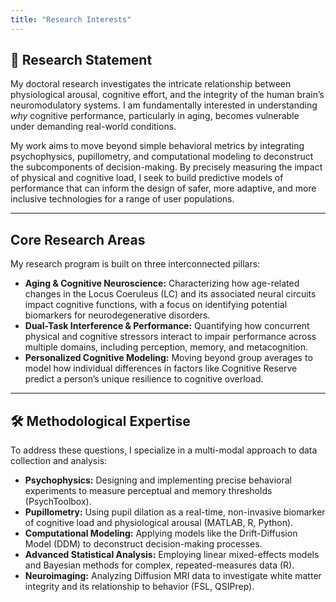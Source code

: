```yaml
---
title: "Research Interests"
---
```


## 🔬 Research Statement

My doctoral research investigates the intricate relationship between physiological arousal, cognitive effort, and the integrity of the human brain's neuromodulatory systems. I am fundamentally interested in understanding *why* cognitive performance, particularly in aging, becomes vulnerable under demanding real-world conditions.

My work aims to move beyond simple behavioral metrics by integrating psychophysics, pupillometry, and computational modeling to deconstruct the subcomponents of decision-making. By precisely measuring the impact of physical and cognitive load, I seek to build predictive models of performance that can inform the design of safer, more adaptive, and more inclusive technologies for a range of user populations.

---

##  Core Research Areas

My research program is built on three interconnected pillars:

* **Aging & Cognitive Neuroscience:** Characterizing how age-related changes in the Locus Coeruleus (LC) and its associated neural circuits impact cognitive functions, with a focus on identifying potential biomarkers for neurodegenerative disorders.
* **Dual-Task Interference & Performance:** Quantifying how concurrent physical and cognitive stressors interact to impair performance across multiple domains, including perception, memory, and metacognition.
* **Personalized Cognitive Modeling:** Moving beyond group averages to model how individual differences in factors like Cognitive Reserve predict a person's unique resilience to cognitive overload.

---

## 🛠️ Methodological Expertise

To address these questions, I specialize in a multi-modal approach to data collection and analysis:

* **Psychophysics:** Designing and implementing precise behavioral experiments to measure perceptual and memory thresholds (PsychToolbox).
* **Pupillometry:** Using pupil dilation as a real-time, non-invasive biomarker of cognitive load and physiological arousal (MATLAB, R, Python).
* **Computational Modeling:** Applying models like the Drift-Diffusion Model (DDM) to deconstruct decision-making processes.
* **Advanced Statistical Analysis:** Employing linear mixed-effects models and Bayesian methods for complex, repeated-measures data (R).
* **Neuroimaging:** Analyzing Diffusion MRI data to investigate white matter integrity and its relationship to behavior (FSL, QSIPrep).